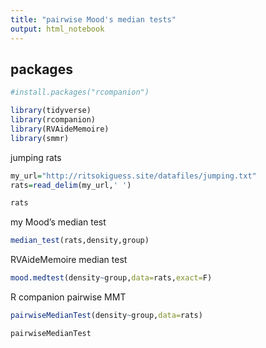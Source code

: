 ```yaml
---
title: "pairwise Mood's median tests"
output: html_notebook
---
```


## packages

```r
#install.packages("rcompanion")
```


```r
library(tidyverse)
library(rcompanion)
library(RVAideMemoire)
library(smmr)
```

jumping rats

```r
my_url="http://ritsokiguess.site/datafiles/jumping.txt"
rats=read_delim(my_url,' ')
```

```r
rats
```

my Mood's median test

```r
median_test(rats,density,group)
```

RVAideMemoire median test

```r
mood.medtest(density~group,data=rats,exact=F)
```


R companion pairwise MMT

```r
pairwiseMedianTest(density~group,data=rats)
```

```r
pairwiseMedianTest
```

